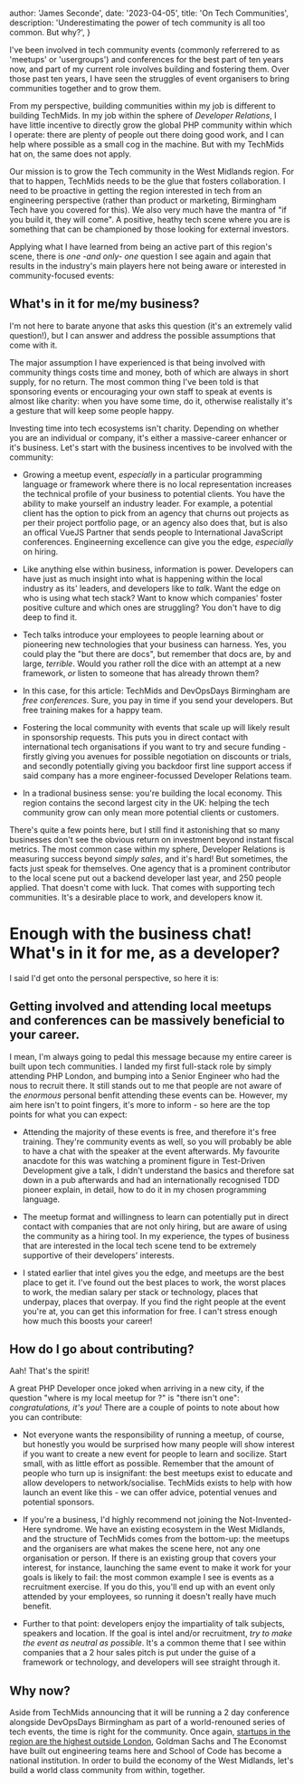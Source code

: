 
  author: 'James Seconde',
  date: '2023-04-05',
  title: 'On Tech Communities',
  description:
    'Underestimating the power of tech community is all too common. But why?',
}


I've been involved in tech community events (commonly referrered to as 'meetups' or 'usergroups') and conferences for the best part of ten years now,
and part of my current role involves building and fostering them. Over those past ten years, I have seen the struggles of event
organisers to bring communities together and to grow them.

From my perspective, building communities within my job is different to building TechMids. In my job within the sphere of _Developer Relations_,
I have little incentive to directly grow the global PHP community within which I operate: there are plenty of people out there doing good work, and I can
help where possible as a small cog in the machine. But with my TechMids hat on, the same does not apply.

Our mission is to grow the Tech community in the West Midlands region. For that to happen, TechMids needs to be the glue that fosters collaboration.
I need to be proactive in getting the region interested in tech from an engineering perspective (rather than product or marketing, Birmingham Tech have you
covered for this). We also very much have the mantra of "if you build it, they will come". A positive, heathy tech scene where you are is something that can be
championed by those looking for external investors.

Applying what I have learned from being an active part of this region's scene, there is *one -and only- one* question I see again and again that results in the industry's main
players here not being aware or interested in community-focused events:

## What's in it for me/my business?

I'm not here to barate anyone that asks this question (it's an extremely valid question!), but I can answer and address the possible assumptions that come with it.

The major assumption I have experienced is that being involved with community things costs time and money, both of which are always in short supply, for no return. The most common
thing I've been told is that sponsoring events or encouraging your own staff to speak at events is almost like charity: when you have some time, do it, otherwise realistally 
it's a gesture that will keep some people happy.

Investing time into tech ecosystems isn't charity. Depending on whether you are an individual or company, it's either a massive-career enhancer or it's business. Let's start with the 
business incentives to be involved with the community:

* Growing a meetup event, *especially* in a particular programming language or framework where there is no local representation increases the technical profile of your business 
to potential clients. You have the ability to make yourself an industry leader. For example, a potential client has the option to pick from an agency that churns out projects as per
their project portfolio page, or an agency also does that, but is also an offical VueJS Partner that sends people to International JavaScript conferences. Engineerning excellence
can give you the edge, *especially* on hiring.

* Like anything else within business, information is power. Developers can have just as much insight into what is happening within the local industry as its' leaders,
and developers like to *talk*. Want the edge on who is using what tech stack? Want to know which companies' foster positive culture and which ones are struggling? You don't have
to dig deep to find it.

* Tech talks introduce your employees to people learning about or pioneering new technologies that your business can harness. Yes, you could play the "but there are docs", but
remember that docs are, by and large, _terrible_. Would you rather roll the dice with an attempt at a new framework, *or* listen to someone that has already thrown them?

* In this case, for this article: TechMids and DevOpsDays Birmingham are *free conferences*. Sure, you pay in time if you send your developers. But free training makes for a happy
team.

* Fostering the local community with events that scale up will likely result in sponsorship requests. This puts you in direct contact with international tech organisations if you
want to try and secure funding - firstly giving you avenues for possible negotiation on discounts or trials, and secondly potentially giving you backdoor first line support access
if said company has a more engineer-focussed Developer Relations team.

* In a tradional business sense: you're building the local economy. This region contains the second largest city in the UK: helping the tech community grow can only mean more potential
clients or customers.

There's quite a few points here, but I still find it astonishing that so many businesses don't see the obvious return on investment beyond instant fiscal metrics. The most common
case within my sphere, Developer Relations is measuring success beyond _simply sales_, and it's hard! But sometimes, the facts just speak for themselves. One agency that is
a prominent contributor to the local scene put out a backend developer last year, and 250 people applied. That doesn't come with luck. That comes with supporting tech communities.
It's a desirable place to work, and developers know it.

# Enough with the business chat! What's in it for me, as a developer?

I said I'd get onto the personal perspective, so here it is:

## Getting involved and attending local meetups and conferences can be massively beneficial to your career.

I mean, I'm always going to pedal this message because my entire career is built upon tech communities. I landed my first full-stack role by simply attending PHP London, and
bumping into a Senior Engineer who had the nous to recruit there. It still stands out to me that people are not aware of the _enormous_ personal 
benfit attending these events can be. However, my aim here isn't to point fingers, it's more to inform - so here are the top points for what you can expect:

* Attending the majority of these events is free, and therefore it's free training. They're community events as well, so you will probably be able to have a chat with 
the speaker at the event afterwards. My favourite anacdote for this was watching a prominent figure in Test-Driven Development give a talk, I didn't understand the basics
and therefore sat down in a pub afterwards and had an internationally recognised TDD pioneer explain, in detail, how to do it in my chosen programming language.

* The meetup format and willingness to learn can potentially put in direct contact with companies that are not only hiring, but are aware of using the community as a hiring tool.
In my experience, the types of business that are interested in the local tech scene tend to be extremely supportive of their developers' interests.

* I stated earlier that intel gives you the edge, and meetups are the best place to get it. I've found out the best places to work, the worst places to work, the median salary per
stack or technology, places that underpay, places that overpay. If you find the right people at the event you're at, you can get this information for free. I can't stress enough
how much this boosts your career!

## How do I go about contributing?

Aah! That's the spirit!

A great PHP Developer once joked when arriving in a new city, if the question "where is my local meetup for <x>?" is "there isn't one": _congratulations, it's you_! There are a couple
of points to note about how you can contribute:

* Not everyone wants the responsibility of running a meetup, of course, but honestly you would be surprised how many people will show interest if you want to create a new event for people to learn and
socilize. Start small, with as little effort as possible. Remember that the amount of people who turn up is insignifant: the best meetups exist to educate and allow developers to network/socialise.
TechMids exists to help with how launch an event like this - we can offer advice, potential venues and potential sponsors.

* If you're a business, I'd highly recommend not joining the Not-Invented-Here syndrome. We have an existing ecosystem in the West Midlands, and the structure of TechMids comes from the bottom-up: the
meetups and the organisers are what makes the scene here, not any one organisation or person. If there is an existing group that covers your interest, for instance, launching the same 
event to make it work for your goals is likely to fail: the most common example I see is events as a recruitment exercise. If you do this, you'll end up with an event only attended by
your employees, so running it doesn't really have much benefit.

* Further to that point: developers enjoy the impartiality of talk subjects, speakers and location. If the goal is intel and/or recruitment, *try to make the event as neutral as possible*.
It's a common theme that I see within companies that a 2 hour sales pitch is put under the guise of a framework or technology, and developers will see straight through it.

## Why now?

Aside from TechMids announcing that it will be running a 2 day conference alongside DevOpsDays Birmingham as part of a world-renouned series of tech events, the time is right for the 
community. Once again, [startups in the region are the highest outside London](https://www.thebusinessdesk.com/westmidlands/news/2072830-west-midlands-start-ups-hit-nine-month-high),
Goldman Sachs and The Economst have built out engineering teams here and School of Code has become a national institution. In order to build the economy of the West Midlands, let's build
a world class community from within, together.